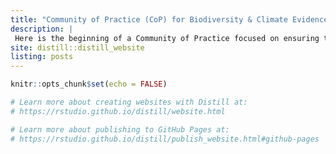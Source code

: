 ```yaml
---
title: "Community of Practice (CoP) for Biodiversity & Climate Evidence Synthesis in Norway"
description: |
 Here is the beginning of a Community of Practice focused on ensuring that robust methods for synthesising evidence are used, and new methods, tools and frameworks are developed, to provide the best possible evidence to policy makers.   
site: distill::distill_website
listing: posts
---
```


```r
knitr::opts_chunk$set(echo = FALSE)

# Learn more about creating websites with Distill at:
# https://rstudio.github.io/distill/website.html

# Learn more about publishing to GitHub Pages at:
# https://rstudio.github.io/distill/publish_website.html#github-pages

```

